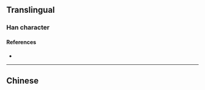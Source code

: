 {{also|洶}}
{{character info/new}}
==Translingual==

===Han character===
{{Han char|rn=85|rad=水|as=04|sn=7|four=|canj=EUK|ids=⿰氵凶}}

====References====
* {{Han ref|kx=0609.010|dkj=17172|dj=1001.150|hdz=31568.060|uh=6C79|ud=27769}}

----

==Chinese==
{{zh-see|洶}}